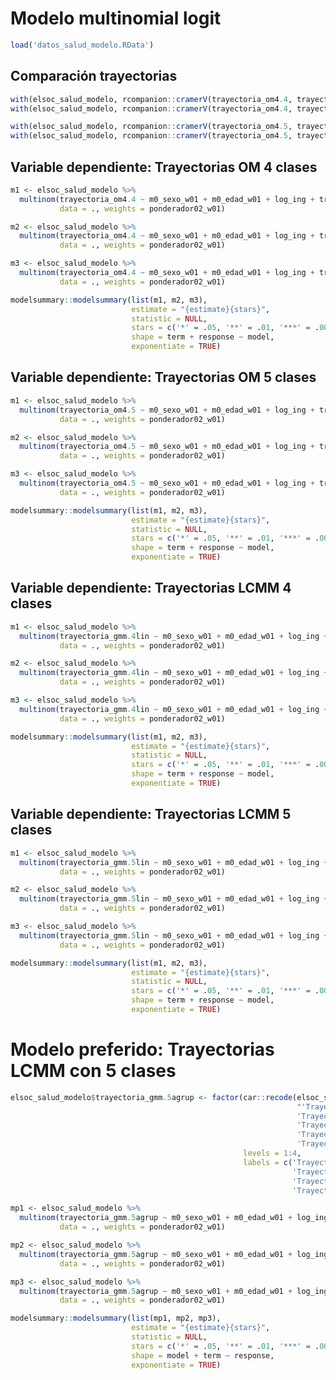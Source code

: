 
# Modelo multinomial logit

```r
load('datos_salud_modelo.RData')
```

## Comparación trayectorias

```r

with(elsoc_salud_modelo, rcompanion::cramerV(trayectoria_om4.4, trayectoria_gmm.4lin, bias.correct = TRUE))
with(elsoc_salud_modelo, rcompanion::cramerV(trayectoria_om4.4, trayectoria_gmm.5lin, bias.correct = TRUE))

with(elsoc_salud_modelo, rcompanion::cramerV(trayectoria_om4.5, trayectoria_gmm.4lin, bias.correct = TRUE))
with(elsoc_salud_modelo, rcompanion::cramerV(trayectoria_om4.5, trayectoria_gmm.5lin, bias.correct = TRUE))

```


## Variable dependiente: Trayectorias OM 4 clases


```r

m1 <- elsoc_salud_modelo %>%
  multinom(trayectoria_om4.4 ~ m0_sexo_w01 + m0_edad_w01 + log_ing + trayectoria_deuda + trayectoria_apoyo_social + trayectoria_ocup2 + trayectoria_activ_fisica,
           data = ., weights = ponderador02_w01) 

m2 <- elsoc_salud_modelo %>%
  multinom(trayectoria_om4.4 ~ m0_sexo_w01 + m0_edad_w01 + log_ing + trayectoria_deuda + trayectoria_apoyo_social + trayectoria_ocup2 + trayectoria_activ_fisica + fuma_w01 + imc_w01 + proyecto_vida + apoyo_social_w01,
           data = ., weights = ponderador02_w01) 

m3 <- elsoc_salud_modelo %>%
  multinom(trayectoria_om4.4 ~ m0_sexo_w01 + m0_edad_w01 + log_ing + trayectoria_deuda + trayectoria_apoyo_social + trayectoria_ocup2 + trayectoria_activ_fisica + fuma_w01 + imc_w01 + proyecto_vida + apoyo_social_w01 + extraversion + agreeableness + conscientiousness + neuroticism + openness,
           data = ., weights = ponderador02_w01) 

modelsummary::modelsummary(list(m1, m2, m3),
                           estimate = "{estimate}{stars}",
                           statistic = NULL,
                           stars = c('*' = .05, '**' = .01, '***' = .001),
                           shape = term + response ~ model,
                           exponentiate = TRUE)


```

## Variable dependiente: Trayectorias OM 5 clases


```r

m1 <- elsoc_salud_modelo %>%
  multinom(trayectoria_om4.5 ~ m0_sexo_w01 + m0_edad_w01 + log_ing + trayectoria_deuda + trayectoria_apoyo_social + trayectoria_ocup2 + trayectoria_activ_fisica,
           data = ., weights = ponderador02_w01) 

m2 <- elsoc_salud_modelo %>%
  multinom(trayectoria_om4.5 ~ m0_sexo_w01 + m0_edad_w01 + log_ing + trayectoria_deuda + trayectoria_apoyo_social + trayectoria_ocup2 + trayectoria_activ_fisica + fuma_w01 + imc_w01 + proyecto_vida + apoyo_social_w01,
           data = ., weights = ponderador02_w01) 

m3 <- elsoc_salud_modelo %>%
  multinom(trayectoria_om4.5 ~ m0_sexo_w01 + m0_edad_w01 + log_ing + trayectoria_deuda + trayectoria_apoyo_social + trayectoria_ocup2 + trayectoria_activ_fisica + fuma_w01 + imc_w01 + proyecto_vida + apoyo_social_w01 + extraversion + agreeableness + conscientiousness + neuroticism + openness,
           data = ., weights = ponderador02_w01) 

modelsummary::modelsummary(list(m1, m2, m3),
                           estimate = "{estimate}{stars}",
                           statistic = NULL,
                           stars = c('*' = .05, '**' = .01, '***' = .001),
                           shape = term + response ~ model,
                           exponentiate = TRUE)

```

## Variable dependiente: Trayectorias LCMM 4 clases


```r

m1 <- elsoc_salud_modelo %>%
  multinom(trayectoria_gmm.4lin ~ m0_sexo_w01 + m0_edad_w01 + log_ing + trayectoria_deuda + trayectoria_apoyo_social + trayectoria_ocup2 + trayectoria_activ_fisica,
           data = ., weights = ponderador02_w01) 

m2 <- elsoc_salud_modelo %>%
  multinom(trayectoria_gmm.4lin ~ m0_sexo_w01 + m0_edad_w01 + log_ing + trayectoria_deuda + trayectoria_apoyo_social + trayectoria_ocup2 + trayectoria_activ_fisica + fuma_w01 + imc_w01 + proyecto_vida + apoyo_social_w01,
           data = ., weights = ponderador02_w01) 

m3 <- elsoc_salud_modelo %>%
  multinom(trayectoria_gmm.4lin ~ m0_sexo_w01 + m0_edad_w01 + log_ing + trayectoria_deuda + trayectoria_apoyo_social + trayectoria_ocup2 + trayectoria_activ_fisica + fuma_w01 + imc_w01 + proyecto_vida + apoyo_social_w01 + extraversion + agreeableness + conscientiousness + neuroticism + openness,
           data = ., weights = ponderador02_w01) 

modelsummary::modelsummary(list(m1, m2, m3),
                           estimate = "{estimate}{stars}",
                           statistic = NULL,
                           stars = c('*' = .05, '**' = .01, '***' = .001),
                           shape = term + response ~ model,
                           exponentiate = TRUE)

```


## Variable dependiente: Trayectorias LCMM 5 clases


```r

m1 <- elsoc_salud_modelo %>%
  multinom(trayectoria_gmm.5lin ~ m0_sexo_w01 + m0_edad_w01 + log_ing + trayectoria_deuda + trayectoria_apoyo_social + trayectoria_ocup2 + trayectoria_activ_fisica,
           data = ., weights = ponderador02_w01) 

m2 <- elsoc_salud_modelo %>%
  multinom(trayectoria_gmm.5lin ~ m0_sexo_w01 + m0_edad_w01 + log_ing + trayectoria_deuda + trayectoria_apoyo_social + trayectoria_ocup2 + trayectoria_activ_fisica + fuma_w01 + imc_w01 + proyecto_vida + apoyo_social_w01,
           data = ., weights = ponderador02_w01) 

m3 <- elsoc_salud_modelo %>%
  multinom(trayectoria_gmm.5lin ~ m0_sexo_w01 + m0_edad_w01 + log_ing + trayectoria_deuda + trayectoria_apoyo_social + trayectoria_ocup2 + trayectoria_activ_fisica + fuma_w01 + imc_w01 + proyecto_vida + apoyo_social_w01 + extraversion + agreeableness + conscientiousness + neuroticism + openness,
           data = ., weights = ponderador02_w01) 

modelsummary::modelsummary(list(m1, m2, m3),
                           estimate = "{estimate}{stars}",
                           statistic = NULL,
                           stars = c('*' = .05, '**' = .01, '***' = .001),
                           shape = term + response ~ model,
                           exponentiate = TRUE)

```

# Modelo preferido: Trayectorias LCMM con 5 clases


```r

elsoc_salud_modelo$trayectoria_gmm.5agrup <- factor(car::recode(elsoc_salud_modelo$trayectoria_gmm.5lin, 
                                                                "'Trayectoria baja' = 1; 
                                                                'Trayectoria media' = 1; 
                                                                'Trayectoria remisión' = 2; 
                                                                'Trayectoria ascendente' = 3;
                                                                'Trayectoria persistentes' = 4"),
                                                    levels = 1:4,
                                                    labels = c('Trayectoria síntomas bajos/medios', 
                                                               'Trayectoria síntomas moderados decrecientes',
                                                               'Trayectoria síntomas moderados crecientes', 
                                                               'Trayectoria síntomas moderados/severos persistentes'))

mp1 <- elsoc_salud_modelo %>%
  multinom(trayectoria_gmm.5agrup ~ m0_sexo_w01 + m0_edad_w01 + log_ing + trayectoria_deuda + trayectoria_ocup2 + trayectoria_apoyo_social,
           data = ., weights = ponderador02_w01) 

mp2 <- elsoc_salud_modelo %>%
  multinom(trayectoria_gmm.5agrup ~ m0_sexo_w01 + m0_edad_w01 + log_ing + trayectoria_deuda + trayectoria_ocup2 + trayectoria_apoyo_social + trayectoria_activ_fisica + proyecto_vida,
           data = ., weights = ponderador02_w01) 

mp3 <- elsoc_salud_modelo %>%
  multinom(trayectoria_gmm.5agrup ~ m0_sexo_w01 + m0_edad_w01 + log_ing + trayectoria_deuda + trayectoria_ocup2 + trayectoria_activ_fisica + trayectoria_apoyo_social + proyecto_vida + extraversion + agreeableness + conscientiousness + neuroticism + openness,
           data = ., weights = ponderador02_w01) 

modelsummary::modelsummary(list(mp1, mp2, mp3),
                           estimate = "{estimate}{stars}",
                           statistic = NULL,
                           stars = c('*' = .05, '**' = .01, '***' = .001),
                           shape = model + term ~ response,
                           exponentiate = TRUE)


```

